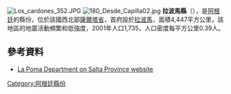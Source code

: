 {{Infobox settlement
| name                    = La Poma
| settlement_type         = 县
| image_skyline           = 
| image_caption           = 
| image_flag              = 
| image_map               = Departamento La Poma (Salta - Argentina).png
| mapsize                 = 250px
| map_caption             = 
| coordinates             = {{coord|24|43|8|S|66|12|0|W|display=inline,title}}
| subdivision_type        = 国家
| subdivision_name        = {{flag|Argentina}}
| subdivision_type1       = 省
| subdivision_name1       = {{flag|Salta}}
| seat_type               = 首府
| seat                    = [[拉波馬|拉波馬]]
| leader_title            = 
| leader_name             = 
| area_footnotes          = <ref>{{in lang|es}} [http://www.indec.gov.ar/censo2001s2_2/Datos/66000C22.xls Source]: [[National_Institute_of_Statistics_and_Census_of_Argentina|INDEC]] 2001 (area)</ref>
| area_total_km2          = 4447
| elevation_m             = 
| population_footnotes    = <ref>{{in lang|es}} [http://www.indec.gov.ar/censo2001s2_2/Datos/66000LC121.xls Source]: [[National_Institute_of_Statistics_and_Census_of_Argentina|INDEC]] 2001 (population)</ref>
| population_total        = 1735
| population_as_of        = 2001
| population_density_km2  = auto
}}
[[Image:Los_cardones_352.JPG|thumb]]
[[Image:180_Desde_Capilla02.jpg|thumb]]
'''拉波馬縣'''（{{lang-es|Departamento La Poma}}），是[[阿根廷|阿根廷]]的縣份，位於該國西北部[[薩爾塔省|薩爾塔省]]，首府設於[[拉波馬|拉波馬]]，面積4,447平方公里，該地區的地震活動頻繁和低強度，2001年人口1,735，人口密度每平方公里0.39人。

==參考資料==
{{refs}}
*{{es icon}} [http://www.portaldesalta.gov.ar/poma01.htm La Poma Department on Salta Province website] {{Wayback|url=http://www.portaldesalta.gov.ar/poma01.htm |date=20200704203135 }}

{{Argentina-geo-stub}}
[[Category:阿根廷縣份|Category:阿根廷縣份]]